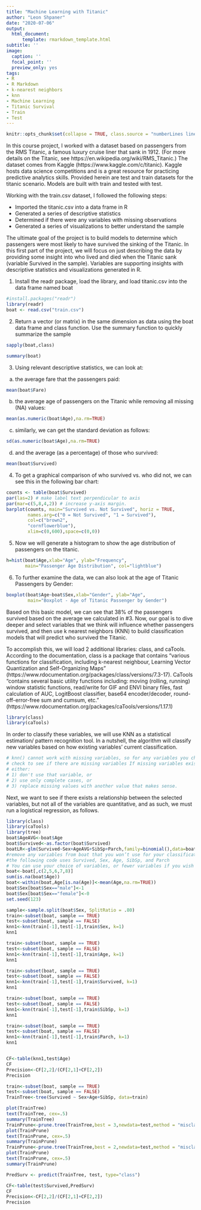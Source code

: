 ```yaml
---
title: "Machine Learning with Titanic"
author: "Leon Shpaner"
date: "2020-07-06"
output:
  html_document:
      template: rmarkdown_template.html
subtitle: ''
image:
  caption: ''
  focal_point: ''
  preview_only: yes
tags:
- R
- R Markdown
- k-nearest neighbors
- knn
- Machine Learning
- Titanic Survival
- Train
- Test
---
```



```r
knitr::opts_chunk$set(collapse = TRUE, class.source = "numberLines lineAnchors")
```

In this course project, I worked with a dataset based on passengers from the RMS Titanic, a famous luxury cruise liner that sank in 1912. (For more details on the Titanic, see https://en.wikipedia.org/wiki/RMS_Titanic.) The dataset comes from Kaggle (https://www.kaggle.com/c/titanic). Kaggle hosts data science competitions and is a great resource for practicing predictive analytics skills. Provided herein are test and train datasets for the titanic scenario. Models are built with train and tested with test.

Working with the train.csv dataset, I followed the following steps:

* Imported the titanic.csv into a data frame in R
* Generated a series of descriptive statistics
* Determined if there were any variables with missing observations
* Generated a series of visualizations to better understand the sample 

The ultimate goal of the project is to build models to determine which passengers were most likely to have survived the sinking of the Titanic. In this first part of the project, we will focus on just describing the data by providing some insight into who lived and died when the Titanic sank (variable Survived in the sample). Variables are supporting insights with descriptive statistics and visualizations generated in R.

1. Install the readr package, load the library, and load titanic.csv into the data frame named boat

```r
#install.packages("readr")
library(readr)
boat <- read.csv("train.csv")
```

2. Return a vector (or matrix) in the same dimension as data using the boat data frame and class function. Use the summary function to quickly summarize the sample

```r
sapply(boat,class)

summary(boat)
```
3. Using relevant descriptive statistics, we can look at:
  
  a) the average fare that the passengers paid:
```r
mean(boat$Fare)
```
  b) the average age of passengers on the Titanic while removing all missing (NA) values:
```r
mean(as.numeric(boat$Age),na.rm=TRUE)
```
  c) similarly, we can get the standard deviation as follows: 
```r
sd(as.numeric(boat$Age),na.rm=TRUE)
```
  d) and the average (as a percentage) of those who survived:
```r
mean(boat$Survived)
```

4. To get a graphical comparison of who survived vs. who did not, we can see this in the following bar chart:

```r
counts <- table(boat$Survived)
par(las=2) # make label text perpendicular to axis
par(mar=c(5,8,4,2)) # increase y-axis margin.
barplot(counts, main="Survived vs. Not Survived", horiz = TRUE,
        names.arg=c("0 = Not Survived", "1 = Survived"),
        col=c("brown2",
        "cornflowerblue"),
        xlim=c(0,600),space=c(0,0)) 
```


5. Now we will generate a histogram to show the age distribution of passengers on the titanic.

```r
h=hist(boat$Age,xlab="Age", ylab="Frequency", 
       main="Passenger Age Distribution", col="lightblue")
```

6. To further examine the data, we can also look at the age of Titanic Passengers by Gender:

```r
boxplot(boat$Age~boat$Sex,xlab="Gender", ylab="Age", 
        main="Boxplot - Age of Titanic Passenger by Gender")
```

Based on this basic model, we can see that 38% of the passengers survived based on the average we calculated in #3. Now, our goal is to dive deeper and select variables that we think will influence whether passengers survived, and then use k nearest neighbors (KNN) to build classification models that will predict who survived the Titanic.

To accomplish this, we will load 2 additional libraries: class, and caTools. According to the documentation, class is a package that contains "various functions for classification, including k-nearest neighbour, Learning Vector Quantization and Self-Organizing Maps" (https://www.rdocumentation.org/packages/class/versions/7.3-17). CaTools "contains several basic utility functions including: moving (rolling, running) window statistic functions, read/write for GIF and ENVI binary files, fast calculation of AUC, LogitBoost classifier, base64 encoder/decoder, round-off-error-free sum and cumsum, etc." (https://www.rdocumentation.org/packages/caTools/versions/1.17.1)

```r
library(class)
library(caTools)
```

In order to classify these variables, we will use KNN as a statistical estimation/ pattern recognition tool. In a nutshell, the algorithm will classify new variables based on how existing variables' current classification.

```r
# knn() cannot work with missing variables, so for any variables you choose,
# check to see if there are missing variables If missing variables exist, 
# either:
# 1) don't use that variable, or 
# 2) use only complete cases, or 
# 3) replace missing values with another value that makes sense.
```

Next, we want to see if there exists a relationship between the selected variables, but not all of the variables are quantitative, and as such, we must run a logistical regression, as follows.

```r
library(class)
library(caTools)
library(tree)
boat$AgeAVG<-boat$Age
boat$Survived<-as.factor(boat$Survived)
boatLR<-glm(Survived~Sex+AgeAVG+SibSp+Parch,family=binomial(),data=boat)
#remove any variables from boat that you won’t use for your classification
#the following code uses Survived, Sex, Age, SibSp, and Parch 
# You can use your choice of variables, or fewer variables if you wish
boat<-boat[,c(2,5,6,7,8)]
sum(is.na(boat$Age))
boat<-within(boat,Age[is.na(Age)]<-mean(Age,na.rm=TRUE))
boat$Sex[boat$Sex=="male"]<-1
boat$Sex[boat$Sex=="female"]<-0
set.seed(123) 

sample<-sample.split(boat$Sex, SplitRatio = .80)
train<-subset(boat, sample == TRUE)
test<-subset(boat, sample == FALSE)
knn1<-knn(train[-1],test[-1],train$Sex, k=1)
knn1

train<-subset(boat, sample == TRUE)
test<-subset(boat, sample == FALSE)
knn1<-knn(train[-1],test[-1],train$Age, k=1)
knn1

train<-subset(boat, sample == TRUE)
test<-subset(boat, sample == FALSE)
knn1<-knn(train[-1],test[-1],train$Survived, k=1)
knn1

train<-subset(boat, sample == TRUE)
test<-subset(boat, sample == FALSE)
knn1<-knn(train[-1],test[-1],train$SibSp, k=1)
knn1

train<-subset(boat, sample == TRUE)
test<-subset(boat, sample == FALSE)
knn1<-knn(train[-1],test[-1],train$Parch, k=1)
knn1


CF<-table(knn1,test$Age)
CF
Precision<-CF[2,2]/(CF[2,1]+CF[2,2])
Precision

train<-subset(boat, sample == TRUE)
test<-subset(boat, sample == FALSE)
TrainTree<-tree(Survived ~ Sex+Age+SibSp, data=train)

plot(TrainTree)
text(TrainTree, cex=.5)
summary(TrainTree)
TrainPrune<-prune.tree(TrainTree,best = 3,newdata=test,method = "misclass")
plot(TrainPrune)
text(TrainPrune, cex=.5)
summary(TrainPrune)
TrainPrune<-prune.tree(TrainTree,best = 2,newdata=test,method = "misclass")
plot(TrainPrune)
text(TrainPrune, cex=.5)
summary(TrainPrune)

PredSurv <- predict(TrainTree, test, type="class")

CF<-table(test$Survived,PredSurv)
CF
Precision<-CF[2,2]/(CF[2,1]+CF[2,2])
Precision
```